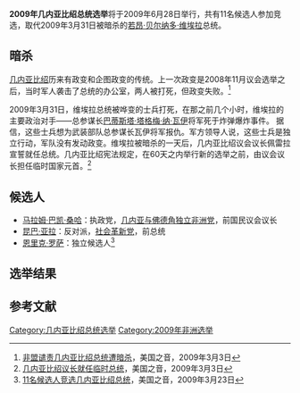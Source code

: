 {{Politics of Guinea-Bissau}}

'''2009年几内亚比绍总统选举'''将于2009年6月28日举行，共有11名候选人参加竞选，取代2009年3月31日被暗杀的[[若昂·贝尔纳多·维埃拉|若昂·贝尔纳多·维埃拉]]总统。

== 暗杀 ==
[[几内亚比绍|几内亚比绍]]历来有政变和企图政变的传统。上一次政变是2008年11月议会选举之后，当时军人袭击了总统的办公室，两人被打死，但政变失败。<ref>[http://www.voanews.com/chinese/archive/2009-03/w2009-03-03-voa92.cfm 非盟谴责几内亚比绍总统遭暗杀]，美国之音，2009年3月3日</ref>

2009年3月31日，维埃拉总统被哗变的士兵打死，在那之前几个小时，维埃拉的主要政治对手——总参谋长[[巴蒂斯塔·塔格梅·纳·瓦伊|巴蒂斯塔·塔格梅·纳·瓦伊]]将军死于炸弹爆炸事件。 据信，这些士兵想为武装部队总参谋长瓦伊将军报仇。军方领导人说，这些士兵是独立行动，军队没有发动政变。维埃拉被暗杀的一天后，几内亚比绍议会议长佩雷拉宣誓就任总统。几内亚比绍宪法规定，在60天之内举行新的选举之前，由议会议长担任临时国家元首。<ref>[http://www.voanews.com/chinese/archive/2009-03/n2009-03-03-voa79.cfm 几内亚比绍议长就任临时总统]，美国之音，2009年3月3日</ref>

== 候选人 ==
*[[马拉姆·巴凯·桑哈|马拉姆·巴凯·桑哈]]：执政党，[[几内亚与佛德角独立非洲党|几内亚与佛德角独立非洲党]]，前国民议会议长
*[[昆巴·亚拉|昆巴·亚拉]]：反对派，[[社会革新党|社会革新党]]，前总统
*[[恩里克·罗萨|恩里克·罗萨]]：独立候选人<ref>[http://www.voanews.com/chinese/w2009-06-23-voa59.cfm 11名候选人竞选几内亚比绍总统]，美国之音，2009年3月23日</ref>

== 选举结果 ==

== 参考文献 ==
{{reflist}}

{{VOA}}
{{幾內亞比紹選舉}}
[[Category:几内亚比绍总统选举|Category:几内亚比绍总统选举]]
[[Category:2009年非洲选举|Category:2009年非洲选举]]